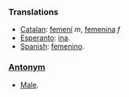===Translations===
*[[Catalan]]: [[femení]] ''m'', [[femenina]] ''f''
*[[Esperanto]]: [[ina]].
*[[Spanish]]: [[femenino]].

===[[Antonym]]===
*[[Male]].